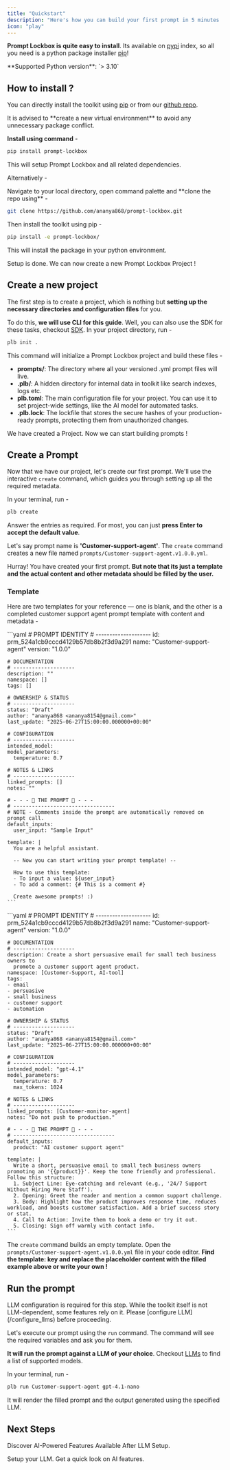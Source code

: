 ```yaml
---
title: "Quickstart"
description: "Here's how you can build your first prompt in 5 minutes !"
icon: "play" 
---
```


**Prompt Lockbox is quite easy to install**. Its available on [pypi](https://pypi.org/) index, so all you need is a python package installer [pip](https://pip.pypa.io/en/stable/installation/)\!

<Note>
**Supported Python version**: `> 3.10`
</Note>

## How to install ?

You can directly install the toolkit using [pip](https://pip.pypa.io/en/stable/installation/) or from our [github repo](https://github.com/ananya868/prompt-lockbox/tree/main).

<Info>
  It is advised to **create a new virtual environment** to avoid any unnecessary package conflict.
</Info>

**Install using command** -  

```bash
pip install prompt-lockbox
```

This will setup Prompt Lockbox and all related dependencies.

Alternatively - 

<Accordion title="Install from GitHub repo" icon="github">
  Navigate to your local directory, open command palette and **clone the repo using** -

  ```bash
  git clone https://github.com/ananya868/prompt-lockbox.git
  ```

  Then install the toolkit using pip -

  ```bash
  pip install -e prompt-lockbox/ 
  ```

  This will install the package in your python environment.
</Accordion>

Setup is done. We can now create a new Prompt Lockbox Project \!

## Create a new project

The first step is to create a project, which is nothing but **setting up the necessary directories and configuration files** for you.

To do this, **we will use CLI for this guide**. Well, you can also use the SDK for these tasks, checkout [SDK](/api-reference/sdk_reference). In your project directory, run -

```bash
plb init . 
```

This command will initialize a Prompt Lockbox project and build these files -

- **prompts/**: The directory where all your versioned .yml prompt files will live.
- **.plb/**: A hidden directory for internal data in toolkit like search indexes, logs etc.
- **plb.toml**: The main configuration file for your project. You can use it to set project-wide settings, like the AI model for automated tasks.
- **.plb.lock**: The lockfile that stores the secure hashes of your production-ready prompts, protecting them from unauthorized changes.

We have created a Project. Now we can start building prompts \!

## Create a Prompt

Now that we have our project, let's create our first prompt. We'll use the interactive `create` command, which guides you through setting up all the required metadata.

In your terminal, run -

```bash
plb create 
```

Answer the entries as required. For most, you can just **press Enter to accept the default value**.

Let's say prompt name is **'Customer-support-agent'**. The `create` command creates a new file named `prompts/Customer-support-agent.v1.0.0.yml`.

Hurray\! You have created your first prompt. **But note that its just a template and the actual content and other metadata should be filled by the user.**

### Template

Here are two templates for your reference — one is blank, and the other is a completed customer support agent prompt template with content and metadata -

<AccordionGroup>
  <Accordion title="Empty Template (Created by Default)" icon="airplay">
    ```yaml
    # PROMPT IDENTITY
    # --------------------
    id: prm_524a1cb9cccd4129b57db8b2f3d9a291
    name: "Customer-support-agent"
    version: "1.0.0"
    
    # DOCUMENTATION
    # --------------------
    description: ""
    namespace: []
    tags: []
    
    # OWNERSHIP & STATUS
    # --------------------
    status: "Draft"
    author: "ananya868 <ananya8154@gmail.com>"
    last_update: "2025-06-27T15:00:00.000000+00:00"
    
    # CONFIGURATION
    # --------------------
    intended_model:
    model_parameters:
      temperature: 0.7
    
    # NOTES & LINKS
    # --------------------
    linked_prompts: []
    notes: ""
    
    # - - - 💖 THE PROMPT 💖 - - -
    # ---------------------------------
    # NOTE - Comments inside the prompt are automatically removed on prompt call.
    default_inputs:
      user_input: "Sample Input"
    
    template: |
      You are a helpful assistant.

      -- Now you can start writing your prompt template! --
    
      How to use this template:
      - To input a value: ${user_input}
      - To add a comment: {# This is a comment #}
    
      Create awesome prompts! :)
    ```
  </Accordion>
  <Accordion title="Filled Template" icon="calendar-range">
    ```yaml
    # PROMPT IDENTITY
    # --------------------
    id: prm_524a1cb9cccd4129b57db8b2f3d9a291
    name: "Customer-support-agent"
    version: "1.0.0"
    
    # DOCUMENTATION
    # --------------------
    description: Create a short persuasive email for small tech business owners to
      promote a customer support agent product.
    namespace: [Customer-Support, AI-tool]
    tags:
    - email
    - persuasive
    - small business
    - customer support
    - automation
    
    # OWNERSHIP & STATUS
    # --------------------
    status: "Draft"
    author: "ananya868 <ananya8154@gmail.com>"
    last_update: "2025-06-27T15:00:00.000000+00:00"
    
    # CONFIGURATION
    # --------------------
    intended_model: "gpt-4.1"
    model_parameters:
      temperature: 0.7
      max_tokens: 1024
    
    # NOTES & LINKS
    # --------------------
    linked_prompts: [Customer-monitor-agent]
    notes: "Do not push to production."
    
    # - - - 💖 THE PROMPT 💖 - - -
    # ---------------------------------
    default_inputs:
      product: "AI customer support agent"
    
    template: |
      Write a short, persuasive email to small tech business owners promoting an '{{product}}'. Keep the tone friendly and professional. Follow this structure:
      1. Subject Line: Eye-catching and relevant (e.g., '24/7 Support Without Hiring More Staff').
      2. Opening: Greet the reader and mention a common support challenge.
      3. Body: Highlight how the product improves response time, reduces workload, and boosts customer satisfaction. Add a brief success story or stat.
      4. Call to Action: Invite them to book a demo or try it out.
      5. Closing: Sign off warmly with contact info.
    ```
  </Accordion>
</AccordionGroup>

The `create` command builds an empty template. Open the `prompts/Customer-support-agent.v1.0.0.yml` file in your code editor. **Find the template: key and replace the placeholder content with the filled example above or write your own !** 


## Run the prompt

<Warning>
  LLM configuration is required for this step. While the toolkit itself is not LLM-dependent, some features rely on it. Please [configure LLM](/configure_llms) before proceeding.
</Warning>

Let's execute our prompt using the `run` command. The command will see the required variables and ask you for them.

**It will run the prompt against a LLM of your choice**. Checkout [LLMs](/ai_features#supported-models) to find a list of supported models. 

In your terminal, run -

```bash
plb run Customer-support-agent gpt-4.1-nano 
```
It will render the filled prompt and the output generated using the specified LLM.

## Next Steps

Discover AI-Powered Features Available After LLM Setup. 

<CardGroup cols={2}>
  <Card title="Configure LLM" icon="pencil" href="/configure_llms">
    Setup your LLM.
  </Card>
  <Card title="AI Features" icon="stars" href="/ai_features">
    Get a quick look on AI features.
  </Card>
</CardGroup>